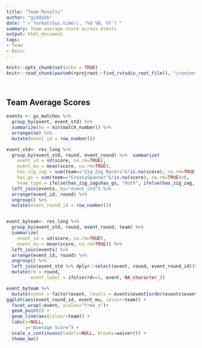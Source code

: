 ```yaml
---
title: "Team Results"
author: "giddybb"
date: "`r format(Sys.time(), '%d %B, %Y')`"
summary: Team average score across events
output: html_document
tags:
- Team
- Basic
---
```



```r
knitr::opts_chunk$set(echo = TRUE)
knitr::read_chunk(paste0(rprojroot::find_rstudio_root_file(), "/content/project/common_project_code.R"))

```


```r

```


```r
```


## Team Average Scores

```r
events <- gs_matches %>%
  group_by(event, event_std) %>%
  summarize(no = min(match_number)) %>%
  arrange(no) %>%
  mutate(event_id = row_number())

```


```r


event_std<- res_long %>% 
  group_by(event_std, round, event_round) %>%  summarize(
    event_sd = sd(score, na.rm=TRUE), 
    event_mu = mean(score, na.rm=TRUE),
    has_zig_zag = sum(team=="Zig-Zag Racers"&!is.na(score), na.rm=TRUE)>0,
    has_gs = sum(team=="GreasySpanner"&!is.na(score), na.rm=TRUE)>0,
    team_type = ifelse(has_zig_zag&has_gs, "both", ifelse(has_zig_zag, "zz1 only", "gs only"))) %>%
  left_join(events, by="event_std") %>%
  arrange(event_id, round) %>%
  ungroup() %>%
  mutate(event_round_id = row_number())


event_byteam<- res_long %>% 
  group_by(event_std, round, event_round, team) %>%  
  summarize(
    event_sd = sd(score, na.rm=TRUE), 
    event_mu = mean(score, na.rm=TRUE)) %>%
  left_join(events) %>%
  arrange(event_id, round) %>%
  ungroup() %>%
  left_join(event_std %>% dplyr::select(event, round, event_round_id))%>%
  mutate(rd = round, 
         event_label = ifelse(rd==1, event, NA_character_))

```

```r
event_byteam %>%
  mutate(event = factor(event, levels = events$event[order(events$event_id)])) %>%
ggplot(aes(event_round_id, event_mu, colour=team)) +
  facet_wrap(~event, scales="free_x")+
  geom_point() +
  geom_line(aes(colour=team)) +
  labs(x=NULL,
       y="Average Score") +
  scale_x_continuous(labels=NULL, breaks=waiver()) +
  theme_bw()
```

